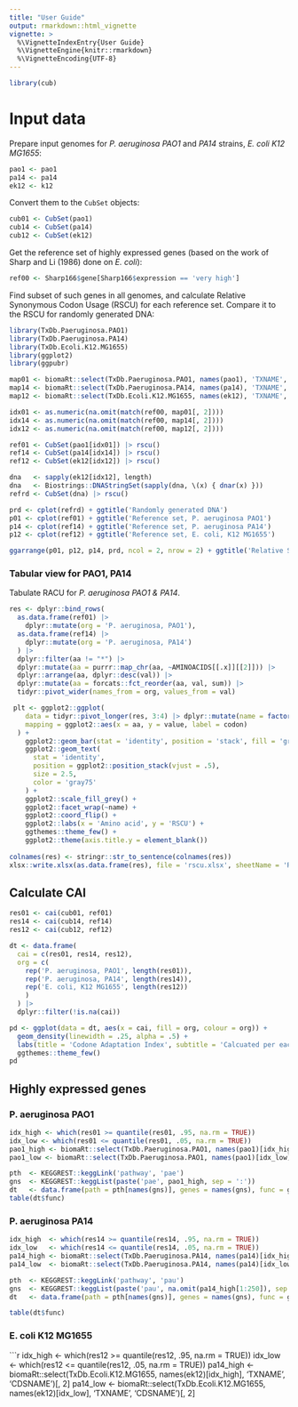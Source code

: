 ```yaml
---
title: "User Guide"
output: rmarkdown::html_vignette
vignette: >
  %\VignetteIndexEntry{User Guide}
  %\VignetteEngine{knitr::rmarkdown}
  %\VignetteEncoding{UTF-8}
---
```


```r
library(cub)
```

# Input data

Prepare input genomes for *P. aeruginosa* *PAO1* and *PA14* strains, *E. coli* *K12 MG1655*:

```r
pao1 <- pao1
pa14 <- pa14
ek12 <- k12
```

Convert them to the `CubSet` objects:

```r
cub01 <- CubSet(pao1)
cub14 <- CubSet(pa14)
cub12 <- CubSet(ek12)
```

Get the reference set of highly expressed genes (based on the work of Sharp and Li (1986) done on *E. coli*):

```r
ref00 <- Sharp166$gene[Sharp166$expression == 'very high']
```

Find subset of such genes in all genomes, and calculate Relative Synonymous Codon Usage (RSCU) for each reference set. Compare it to the RSCU for randomly generated DNA:

```r
library(TxDb.Paeruginosa.PAO1)
library(TxDb.Paeruginosa.PA14)
library(TxDb.Ecoli.K12.MG1655)
library(ggplot2)
library(ggpubr)

map01 <- biomaRt::select(TxDb.Paeruginosa.PAO1, names(pao1), 'TXNAME', 'CDSNAME')
map14 <- biomaRt::select(TxDb.Paeruginosa.PA14, names(pa14), 'TXNAME', 'CDSNAME')
map12 <- biomaRt::select(TxDb.Ecoli.K12.MG1655, names(ek12), 'TXNAME', 'CDSNAME')

idx01 <- as.numeric(na.omit(match(ref00, map01[, 2])))
idx14 <- as.numeric(na.omit(match(ref00, map14[, 2])))
idx12 <- as.numeric(na.omit(match(ref00, map12[, 2])))

ref01 <- CubSet(pao1[idx01]) |> rscu()
ref14 <- CubSet(pa14[idx14]) |> rscu()
ref12 <- CubSet(ek12[idx12]) |> rscu()

dna   <- sapply(ek12[idx12], length) 
dna   <- Biostrings::DNAStringSet(sapply(dna, \(x) { dnar(x) }))
refrd <- CubSet(dna) |> rscu()

prd <- cplot(refrd) + ggtitle('Randomly generated DNA') 
p01 <- cplot(ref01) + ggtitle('Reference set, P. aeruginosa PAO1')
p14 <- cplot(ref14) + ggtitle('Reference set, P. aeruginosa PA14')
p12 <- cplot(ref12) + ggtitle('Reference set, E. coli, K12 MG1655')

ggarrange(p01, p12, p14, prd, ncol = 2, nrow = 2) + ggtitle('Relative Synonymous Codon Usage (RSCU)')
```

### Tabular view for PAO1, PA14

Tabulate RACU for *P. aeruginosa PAO1 & PA14*.

```r
res <- dplyr::bind_rows(
  as.data.frame(ref01) |>
    dplyr::mutate(org = 'P. aeruginosa, PAO1'),
  as.data.frame(ref14) |>
    dplyr::mutate(org = 'P. aeruginosa, PA14')
  ) |>
  dplyr::filter(aa != "*") |>
  dplyr::mutate(aa = purrr::map_chr(aa, ~AMINOACIDS[[.x]][[2]])) |>
  dplyr::arrange(aa, dplyr::desc(val)) |>
  dplyr::mutate(aa = forcats::fct_reorder(aa, val, sum)) |>
  tidyr::pivot_wider(names_from = org, values_from = val) 

 plt <- ggplot2::ggplot(
    data = tidyr::pivot_longer(res, 3:4) |> dplyr::mutate(name = factor(name, levels = c('P. aeruginosa, PAO1', 'P. aeruginosa, PA14'))),
    mapping = ggplot2::aes(x = aa, y = value, label = codon)
  ) +
    ggplot2::geom_bar(stat = 'identity', position = 'stack', fill = 'gray35', color = 'gray85') +
    ggplot2::geom_text(
      stat = 'identity',
      position = ggplot2::position_stack(vjust = .5),
      size = 2.5,
      color = 'gray75'
    ) +
    ggplot2::scale_fill_grey() +
    ggplot2::facet_wrap(~name) +
    ggplot2::coord_flip() +
    ggplot2::labs(x = 'Amino acid', y = 'RSCU') +
    ggthemes::theme_few() +
    ggplot2::theme(axis.title.y = element_blank())
 
colnames(res) <- stringr::str_to_sentence(colnames(res))
xlsx::write.xlsx(as.data.frame(res), file = 'rscu.xlsx', sheetName = 'RSCU', row.names = FALSE)
```


## Calculate CAI

```r
res01 <- cai(cub01, ref01)
res14 <- cai(cub14, ref14)
res12 <- cai(cub12, ref12)

dt <- data.frame(
  cai = c(res01, res14, res12),
  org = c(
    rep('P. aeruginosa, PAO1', length(res01)),
    rep('P. aeruginosa, PA14', length(res14)),
    rep('E. coli, K12 MG1655', length(res12))
    )
  ) |>
  dplyr::filter(!is.na(cai)) 

pd <- ggplot(data = dt, aes(x = cai, fill = org, colour = org)) +
  geom_density(linewidth = .25, alpha = .5) +
  labs(title = 'Codone Adaptation Index', subtitle = 'Calcuated per each individual gene', x = 'CAI', y = 'Desinty') +
  ggthemes::theme_few()
pd
```


## Highly expressed genes

### P. aeruginosa PAO1

```r
idx_high <- which(res01 >= quantile(res01, .95, na.rm = TRUE))
idx_low <- which(res01 <= quantile(res01, .05, na.rm = TRUE))
pao1_high <- biomaRt::select(TxDb.Paeruginosa.PAO1, names(pao1)[idx_high], 'TXNAME', 'CDSNAME')[, 2]
pao1_low <- biomaRt::select(TxDb.Paeruginosa.PAO1, names(pao1)[idx_low], 'TXNAME', 'CDSNAME')[, 2]

pth  <- KEGGREST::keggLink('pathway', 'pae')
gns  <- KEGGREST::keggList(paste('pae', pao1_high, sep = ':'))
dt   <- data.frame(path = pth[names(gns)], genes = names(gns), func = gns)
table(dt$func)
```

### P. aeruginosa PA14

```r
idx_high  <- which(res14 >= quantile(res14, .95, na.rm = TRUE))
idx_low   <- which(res14 <= quantile(res14, .05, na.rm = TRUE))
pa14_high <- biomaRt::select(TxDb.Paeruginosa.PA14, names(pa14)[idx_high], 'TXNAME', 'CDSNAME')[, 2]
pa14_low  <- biomaRt::select(TxDb.Paeruginosa.PA14, names(pa14)[idx_low], 'TXNAME', 'CDSNAME')[, 2]

pth  <- KEGGREST::keggLink('pathway', 'pau')
gns  <- KEGGREST::keggList(paste('pau', na.omit(pa14_high[1:250]), sep = ':'))
dt   <- data.frame(path = pth[names(gns)], genes = names(gns), func = gns)

table(dt$func)
```

### E. coli K12 MG1655

```r
idx_high  <- which(res12 >= quantile(res12, .95, na.rm = TRUE))
idx_low   <- which(res12 <= quantile(res12, .05, na.rm = TRUE))
pa14_high <- biomaRt::select(TxDb.Ecoli.K12.MG1655, names(ek12)[idx_high], 'TXNAME', 'CDSNAME')[, 2]
pa14_low  <- biomaRt::select(TxDb.Ecoli.K12.MG1655, names(ek12)[idx_low], 'TXNAME', 'CDSNAME')[, 2]
